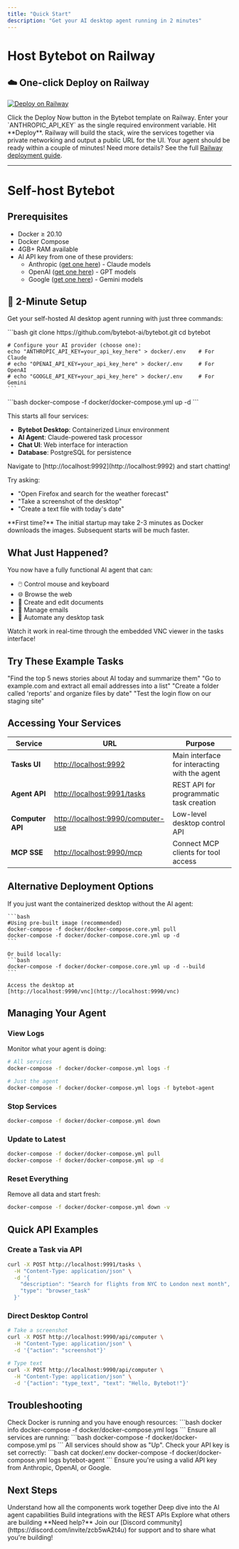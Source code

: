 ```yaml
---
title: "Quick Start"
description: "Get your AI desktop agent running in 2 minutes"
---
```


# Host Bytebot on Railway

## ☁️ One-click Deploy on Railway

[![Deploy on Railway](https://railway.com/button.svg)](https://railway.com/deploy/bytebot?referralCode=L9lKXQ)

<Steps>
  <Step title="Visit the Template">
    Click the Deploy Now button in the Bytebot template on Railway.
  </Step>
  <Step title="Add Anthropic Key">
    Enter your `ANTHROPIC_API_KEY` as the single required environment variable.
  </Step>
  <Step title="Deploy &amp; Launch">
    Hit **Deploy**. Railway will build the stack, wire the services together via private networking and output a public URL for the UI. Your agent should be ready within a couple of minutes!
  </Step>
</Steps>

<Note>
  Need more details? See the full <a href="/deployment/railway">Railway deployment guide</a>.
</Note>

---

# Self-host Bytebot

## Prerequisites

- Docker ≥ 20.10
- Docker Compose
- 4GB+ RAM available
- AI API key from one of these providers:
  - Anthropic ([get one here](https://console.anthropic.com)) - Claude models
  - OpenAI ([get one here](https://platform.openai.com/api-keys)) - GPT models
  - Google ([get one here](https://makersuite.google.com/app/apikey)) - Gemini models

## 🚀 2-Minute Setup

Get your self-hosted AI desktop agent running with just three commands:

<Steps>
  <Step title="Clone and Configure">
    ```bash 
    git clone https://github.com/bytebot-ai/bytebot.git
    cd bytebot
    
    # Configure your AI provider (choose one):
    echo "ANTHROPIC_API_KEY=your_api_key_here" > docker/.env    # For Claude
    # echo "OPENAI_API_KEY=your_api_key_here" > docker/.env     # For OpenAI
    # echo "GOOGLE_API_KEY=your_api_key_here" > docker/.env     # For Gemini
    ```
  </Step>

<Step title="Start the Agent Stack">
  ```bash 
  docker-compose -f docker/docker-compose.yml up -d 
  ```

This starts all four services:

- **Bytebot Desktop**: Containerized Linux environment
- **AI Agent**: Claude-powered task processor
- **Chat UI**: Web interface for interaction
- **Database**: PostgreSQL for persistence

</Step>

<Step title="Open the Chat Interface">
Navigate to [http://localhost:9992](http://localhost:9992) and start chatting!

Try asking:

- "Open Firefox and search for the weather forecast"
- "Take a screenshot of the desktop"
- "Create a text file with today's date"

</Step>
</Steps>

<Note>
  **First time?** The initial startup may take 2-3 minutes as Docker downloads
  the images. Subsequent starts will be much faster.
</Note>

## What Just Happened?

You now have a fully functional AI agent that can:

- 🖱️ Control mouse and keyboard
- 🌐 Browse the web
- 📄 Create and edit documents
- 📧 Manage emails
- 🔄 Automate any desktop task

Watch it work in real-time through the embedded VNC viewer in the tasks interface!

## Try These Example Tasks

<CardGroup cols={2}>
  <Card title="Web Research" icon="magnifying-glass">
    "Find the top 5 news stories about AI today and summarize them"
  </Card>
  <Card title="Data Collection" icon="table">
    "Go to example.com and extract all email addresses into a list"
  </Card>
  <Card title="File Management" icon="folder">
    "Create a folder called 'reports' and organize files by date"
  </Card>
  <Card title="Testing" icon="vial">
    "Test the login flow on our staging site"
  </Card>
</CardGroup>

## Accessing Your Services

| Service          | URL                                                                      | Purpose                                       |
| ---------------- | ------------------------------------------------------------------------ | --------------------------------------------- |
| **Tasks UI**     | [http://localhost:9992](http://localhost:9992)                           | Main interface for interacting with the agent |
| **Agent API**    | [http://localhost:9991/tasks](http://localhost:9991/tasks)               | REST API for programmatic task creation       |
| **Computer API** | [http://localhost:9990/computer-use](http://localhost:9990/computer-use) | Low-level desktop control API                 |
| **MCP SSE**      | [http://localhost:9990/mcp](http://localhost:9990/mcp)                 | Connect MCP clients for tool access           |

## Alternative Deployment Options

<Tabs>
  <Tab title="Desktop Container Only">
    If you just want the containerized desktop without the AI agent:

    ```bash
    #Using pre-built image (recommended)
    docker-compose -f docker/docker-compose.core.yml pull
    docker-compose -f docker/docker-compose.core.yml up -d
    ```

    Or build locally:
    ```bash
    docker-compose -f docker/docker-compose.core.yml up -d --build
    ```

    Access the desktop at
    [http://localhost:9990/vnc](http://localhost:9990/vnc)

  </Tab>
</Tabs>

## Managing Your Agent

### View Logs

Monitor what your agent is doing:

```bash
# All services
docker-compose -f docker/docker-compose.yml logs -f

# Just the agent
docker-compose -f docker/docker-compose.yml logs -f bytebot-agent
```

### Stop Services

```bash
docker-compose -f docker/docker-compose.yml down
```

### Update to Latest

```bash
docker-compose -f docker/docker-compose.yml pull
docker-compose -f docker/docker-compose.yml up -d
```

### Reset Everything

Remove all data and start fresh:

```bash
docker-compose -f docker/docker-compose.yml down -v
```

## Quick API Examples

### Create a Task via API

```bash
curl -X POST http://localhost:9991/tasks \
  -H "Content-Type: application/json" \
  -d '{
    "description": "Search for flights from NYC to London next month",
    "type": "browser_task"
  }'
```

### Direct Desktop Control

```bash
# Take a screenshot
curl -X POST http://localhost:9990/api/computer \
  -H "Content-Type: application/json" \
  -d '{"action": "screenshot"}'

# Type text
curl -X POST http://localhost:9990/api/computer \
  -H "Content-Type: application/json" \
  -d '{"action": "type_text", "text": "Hello, Bytebot!"}'
```

## Troubleshooting

<AccordionGroup>
  <Accordion title="Container won't start">
    Check Docker is running and you have enough resources: 
    ```bash 
    docker info
    docker-compose -f docker/docker-compose.yml logs 
    ```
  </Accordion>
  <Accordion title="Can't connect to tasks UI">
    Ensure all services are running: 
    ```bash 
    docker-compose -f docker/docker-compose.yml ps 
    ``` 
    All services should show as "Up".
  </Accordion>
  <Accordion title="Agent errors or no response">
    Check your API key is set correctly: 
    ```bash 
    cat docker/.env
    docker-compose -f docker/docker-compose.yml logs bytebot-agent 
    ```
    Ensure you're using a valid API key from Anthropic, OpenAI, or Google.
  </Accordion>
</AccordionGroup>

## Next Steps

<CardGroup cols={2}>
  <Card
    title="Architecture Overview"
    icon="sitemap"
    href="/core-concepts/architecture"
  >
    Understand how all the components work together
  </Card>
  <Card title="Agent System" icon="robot" href="/core-concepts/agent-system">
    Deep dive into the AI agent capabilities
  </Card>
  <Card title="API Reference" icon="code" href="/api-reference/introduction">
    Build integrations with the REST APIs
  </Card>
  <Card
    title="Use Cases"
    icon="lightbulb"
    href="/core-concepts/agent-system#use-cases"
  >
    Explore what others are building
  </Card>
</CardGroup>

<Note>
  **Need help?** Join our [Discord
  community](https://discord.com/invite/zcb5wA2t4u) for support and to share
  what you're building!
</Note>
